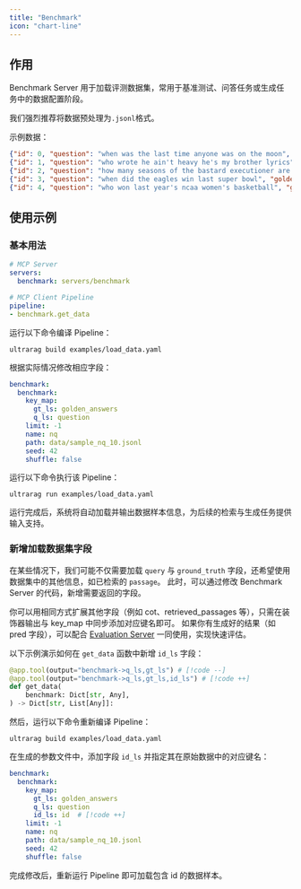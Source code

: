 ```yaml
---
title: "Benchmark"
icon: "chart-line"
---
```


## 作用

Benchmark Server 用于加载评测数据集，常用于基准测试、问答任务或生成任务中的数据配置阶段。

<Info>我们强烈推荐将数据预处理为`.jsonl`格式。</Info>

示例数据：

```json data/sample_nq_10.jsonl icon="/images/json.svg"
{"id": 0, "question": "when was the last time anyone was on the moon", "golden_answers": ["14 December 1972 UTC", "December 1972"], "meta_data": {}}
{"id": 1, "question": "who wrote he ain't heavy he's my brother lyrics", "golden_answers": ["Bobby Scott", "Bob Russell"], "meta_data": {}}
{"id": 2, "question": "how many seasons of the bastard executioner are there", "golden_answers": ["one", "one season"], "meta_data": {}}
{"id": 3, "question": "when did the eagles win last super bowl", "golden_answers": ["2017"], "meta_data": {}}
{"id": 4, "question": "who won last year's ncaa women's basketball", "golden_answers": ["South Carolina"], "meta_data": {}}
```

## 使用示例

### 基本用法

```yaml examples/load_data.yaml icon="/images/yaml.svg"
# MCP Server
servers:
  benchmark: servers/benchmark

# MCP Client Pipeline
pipeline:
- benchmark.get_data
```

运行以下命令编译 Pipeline：

```shell
ultrarag build examples/load_data.yaml
```

根据实际情况修改相应字段：

```yaml examples/parameters/load_data_parameter.yaml icon="/images/yaml.svg"
benchmark:
  benchmark:
    key_map:
      gt_ls: golden_answers
      q_ls: question
    limit: -1
    name: nq
    path: data/sample_nq_10.jsonl
    seed: 42
    shuffle: false
```
运行以下命令执行该 Pipeline：

```shell
ultrarag run examples/load_data.yaml
```

运行完成后，系统将自动加载并输出数据样本信息，为后续的检索与生成任务提供输入支持。

### 新增加载数据集字段

在某些情况下，我们可能不仅需要加载 `query` 与 `ground_truth` 字段，还希望使用数据集中的其他信息，如已检索的 `passage`。
此时，可以通过修改 Benchmark Server 的代码，新增需要返回的字段。

<Note>你可以用相同方式扩展其他字段（例如 cot、retrieved_passages 等），只需在装饰器输出与 key_map 中同步添加对应键名即可。</Note>
<Check>如果你有生成好的结果（如 pred 字段），可以配合 [Evaluation Server](/pages/cn/rag_servers/evaluation) 一同使用，实现快速评估。</Check>

以下示例演示如何在 `get_data` 函数中新增 `id_ls` 字段：
```python servers/prompt/src/benchmark.py icon="python"
@app.tool(output="benchmark->q_ls,gt_ls") # [!code --]
@app.tool(output="benchmark->q_ls,gt_ls,id_ls") # [!code ++]
def get_data(
    benchmark: Dict[str, Any],
) -> Dict[str, List[Any]]:
```

然后，运行以下命令重新编译 Pipeline：

```shell
ultrarag build examples/load_data.yaml
```

在生成的参数文件中，添加字段 `id_ls` 并指定其在原始数据中的对应键名：

```yaml examples/parameters/load_data_parameter.yaml icon="/images/yaml.svg"
benchmark:
  benchmark:
    key_map:
      gt_ls: golden_answers
      q_ls: question
      id_ls: id  # [!code ++]
    limit: -1
    name: nq
    path: data/sample_nq_10.jsonl
    seed: 42
    shuffle: false
```

完成修改后，重新运行 Pipeline 即可加载包含 id 的数据样本。

